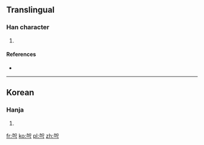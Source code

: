 ==Translingual==

===Han character===
{{Han char|rn=19|rad=力|as=04|sn=6|four=|canj=KRN,KRS|ids=⿱加𠃌}}

# {{non-gloss definition|A [[Korean]] character used in [[transliteration]].}}

====References====
* {{Han ref|kx=0146.241|dkj=|dj=|hdz=|uh=3516}}

----

==Korean==

===Hanja===
{{ko-hanja|hangeul=[[각]], [[덕]]|eumhun=|rv=gag, deog|mr=|y=}}

# {{defn|lang=ko|sort=力04}}

[[fr:㔖]]
[[ko:㔖]]
[[pl:㔖]]
[[zh:㔖]]